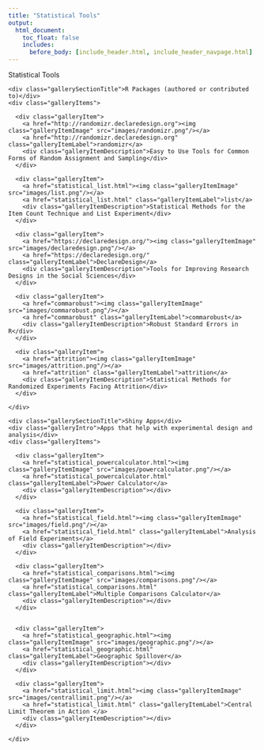 ```yaml
---
title: "Statistical Tools"
output:
  html_document:
    toc_float: false
    includes:
      before_body: [include_header.html, include_header_navpage.html]
---
```


<!--html_preserve-->

<div class="band full">
  <div class="bandContent pageTitle">Statistical Tools</div>

  
  <div class="bandContent gallerySection">
    <div class="gallerySectionTitle">R Packages (authored or contributed to)</div>
    <div class="galleryItems">
    
      <div class="galleryItem">
        <a href="http://randomizr.declaredesign.org"><img class="galleryItemImage" src="images/randomizr.png"/></a>
        <a href="http://randomizr.declaredesign.org" class="galleryItemLabel">randomizr</a>
        <div class="galleryItemDescription">Easy to Use Tools for Common Forms of Random Assignment and Sampling</div>
      </div>
      
      <div class="galleryItem">
        <a href="statistical_list.html"><img class="galleryItemImage" src="images/list.png"/></a>
        <a href="statistical_list.html" class="galleryItemLabel">list</a>
        <div class="galleryItemDescription">Statistical Methods for the Item Count Technique and List Experiment</div>
      </div>
      
      <div class="galleryItem">
        <a href="https://declaredesign.org/"><img class="galleryItemImage" src="images/declaredesign.png"/></a>
        <a href="https://declaredesign.org/" class="galleryItemLabel">DeclareDesign</a>
        <div class="galleryItemDescription">Tools for Improving Research Designs in the Social Sciences</div>
      </div>

      <div class="galleryItem">
        <a href="commarobust"><img class="galleryItemImage" src="images/commarobust.png"/></a>
        <a href="commarobust" class="galleryItemLabel">commarobust</a>
        <div class="galleryItemDescription">Robust Standard Errors in R</div>
      </div>

      <div class="galleryItem">
        <a href="attrition"><img class="galleryItemImage" src="images/attrition.png"/></a>
        <a href="attrition" class="galleryItemLabel">attrition</a>
        <div class="galleryItemDescription">Statistical Methods for Randomized Experiments Facing Attrition</div>
      </div>
      
    </div>
  </div>


  <div class="bandContent gallerySection">
    <div class="gallerySectionTitle">Shiny Apps</div>
    <div class="galleryIntro">Apps that help with experimental design and analysis</div>
    <div class="galleryItems">
    
      <div class="galleryItem">
        <a href="statistical_powercalculator.html"><img class="galleryItemImage" src="images/powercalculator.png"/></a>
        <a href="statistical_powercalculator.html" class="galleryItemLabel">Power Calculator</a>
        <div class="galleryItemDescription"></div>
      </div>
      
      <div class="galleryItem">
        <a href="statistical_field.html"><img class="galleryItemImage" src="images/field.png"/></a>
        <a href="statistical_field.html" class="galleryItemLabel">Analysis of Field Experiments</a>
        <div class="galleryItemDescription"></div>
      </div>
      
      <div class="galleryItem">
        <a href="statistical_comparisons.html"><img class="galleryItemImage" src="images/comparisons.png"/></a>
        <a href="statistical_comparisons.html" class="galleryItemLabel">Multiple Comparisons Calculator</a>
        <div class="galleryItemDescription"></div>
      </div>
      

      <div class="galleryItem">
        <a href="statistical_geographic.html"><img class="galleryItemImage" src="images/geographic.png"/></a>
        <a href="statistical_geographic.html" class="galleryItemLabel">Geographic Spillover</a>
        <div class="galleryItemDescription"></div>
      </div>

      <div class="galleryItem">
        <a href="statistical_limit.html"><img class="galleryItemImage" src="images/centrallimit.png"/></a>
        <a href="statistical_limit.html" class="galleryItemLabel">Central Limit Theorem in Action </a>
        <div class="galleryItemDescription"></div>
      </div>
      
    </div>
  </div>


</div>


<!--/html_preserve-->
